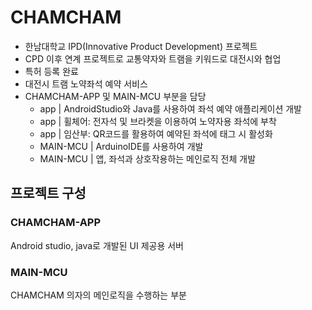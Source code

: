 
# CHAMCHAM

- 한남대학교 IPD(Innovative Product Development) 프로젝트
- CPD 이후 연계 프로젝트로 교통약자와 트램을 키워드로 대전시와 협업
- 특허 등록 완료
- 대전시 트램 노약좌석 예약 서비스
- CHAMCHAM-APP 및 MAIN-MCU 부분을 담당
  - app | AndroidStudio와 Java를 사용하여 좌석 예약 애플리케이션 개발
  - app | 휠체어: 전자석 및 브라켓을 이용하여 노약자용 좌석에 부착
  - app | 임산부: QR코드를 활용하여 예약된 좌석에 태그 시 활성화
  - MAIN-MCU | ArduinoIDE를 사용하여 개발
  - MAIN-MCU | 앱, 좌석과 상호작용하는 메인로직 전체 개발

## 프로젝트 구성

<FileTree>
  <FileTree.Folder name="CHAMCHAM" defaultOpen>
    <FileTree.File name="CHAMCHAM-APP" />
    <FileTree.File name="MAIN-MCU" />
  </FileTree.Folder>
</FileTree>

### CHAMCHAM-APP

Android studio, java로 개발된 UI 제공용 서버

### MAIN-MCU

CHAMCHAM 의자의 메인로직을 수행하는 부분
